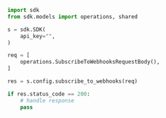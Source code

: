 ```python SubscribeToWebhooks.py
import sdk
from sdk.models import operations, shared

s = sdk.SDK(
    api_key="",
)

req = [
    operations.SubscribeToWebhooksRequestBody(),
]

res = s.config.subscribe_to_webhooks(req)

if res.status_code == 200:
    # handle response
    pass
```
